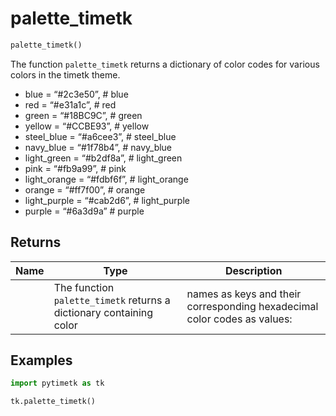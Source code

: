 # palette_timetk { #pytimetk.palette_timetk }

```python
palette_timetk()
```

The function `palette_timetk` returns a dictionary of color codes for 
various colors in the timetk theme.

- blue         = "#2c3e50", # blue
- red          = "#e31a1c", # red
- green        = "#18BC9C", # green
- yellow       = "#CCBE93", # yellow
- steel_blue   = "#a6cee3", # steel_blue
- navy_blue    = "#1f78b4", # navy_blue
- light_green  = "#b2df8a", # light_green
- pink         = "#fb9a99", # pink
- light_orange = "#fdbf6f", # light_orange
- orange       = "#ff7f00", # orange
- light_purple = "#cab2d6", # light_purple
- purple       = "#6a3d9a"  # purple

## Returns {.doc-section .doc-section-returns}

| Name   | Type                                                                | Description                                                              |
|--------|---------------------------------------------------------------------|--------------------------------------------------------------------------|
|        | The function `palette_timetk` returns a dictionary containing color | names as keys and their corresponding hexadecimal color codes as values: |

## Examples {.doc-section .doc-section-examples}

```python
import pytimetk as tk

tk.palette_timetk()
```